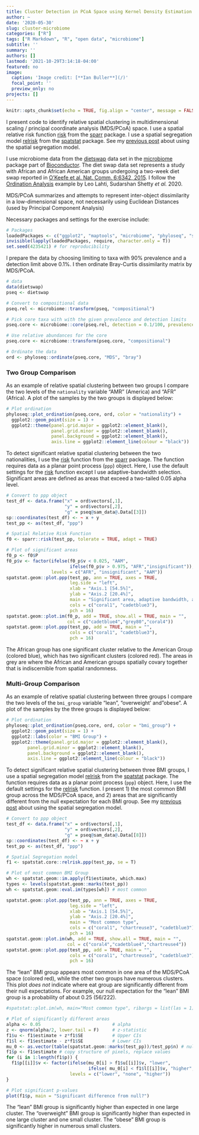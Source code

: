 ```yaml
---
title: Cluster Detection in PCoA Space using Kernel Density Estimation
author: ~
date: '2020-05-30'
slug: cluster-microbiome
categories: ["R"]
tags: ["R Markdown", "R", "open data", "microbiome"]
subtitle: ''
summary: ''
authors: []
lastmod: '2021-10-29T3:14:18-04:00'
featured: no
image:
  caption: 'Image credit: [**Ian Buller**](/)'
  focal_point: ''
  preview_only: no
projects: []
---
```


```r
knitr::opts_chunk$set(echo = TRUE, fig.align = "center", message = FALSE, warning = FALSE, cache = FALSE)
```

I present code to identify relative spatial clustering in multidimensional scaling / principal coordinate analysis (MDS/PCoA) space. I use a spatial relative risk function [risk](https://github.com/cran/sparr/blob/master/R/risk.R){target="_blank"} from the [sparr](https://github.com/cran/sparr){target="_blank"} package. I use a spatial segregation model  [relrisk](https://github.com/spatstat/spatstat/blob/master/man/relrisk.Rd){target="_blank"} from the [spatstat](https://github.com/spatstat/spatstat){target="_blank"} package. See my [previous post](/post/pvalues-spatial-segregation) about using the spatial segregation model.

I use microbiome data from the [dietswap](https://datadryad.org/stash/dataset/doi:10.5061/dryad.1mn1n) data set in the [microbiome](https://www.bioconductor.org/packages/release/bioc/html/microbiome.html){target="_blank"} package part of [Bioconductor](https://www.bioconductor.org/). The diet swap data set represents a study with African and African American groups undergoing a two-week diet swap reported in [O’Keefe et al. Nat. Comm. 6:6342, 2015](https://www.nature.com/articles/ncomms7342). I follow the [Ordination Analysis](https://microbiome.github.io/tutorials/Ordination.html) example by Leo Lahti, Sudarshan Shetty *et al.* 2020.

MDS/PCoA summarizes and attempts to represent inter-object dissimilarity in a low-dimensional space, not necessarily using Euclidean Distances (used by Principal Component Analysis)

Necessary packages and settings for the exercise include:
```r
# Packages
loadedPackages <- c("ggplot2", "maptools", "microbiome", "phyloseq", "sp", "spatstat.core", "spatstat.geom", "spatstat.data", "spatstat")
invisible(lapply(loadedPackages, require, character.only = T))
set.seed(4235421) # for reproducibility
```

I prepare the data by choosing limiting to taxa with 90\% prevalence and a detection limit above 0.1\%. I then ordinate Bray-Curtis dissimilarity matrix by MDS/PCoA. 
```r
# data
data(dietswap)
pseq <- dietswap

# Convert to compositional data
pseq.rel <- microbiome::transform(pseq, "compositional")

# Pick core taxa with with the given prevalence and detection limits
pseq.core <- microbiome::core(pseq.rel, detection = 0.1/100, prevalence = 90/100)

# Use relative abundances for the core
pseq.core <- microbiome::transform(pseq.core, "compositional")

# Ordinate the data
ord <- phyloseq::ordinate(pseq.core, "MDS", "bray")
```

### Two Group Comparison

As an example of relative spatial clustering between two groups I compare the two levels of the `nationality` variable "AMR" (America) and "AFR" (Africa). A plot of the samples by the two groups is displayed below:
```r
# Plot ordination
phyloseq::plot_ordination(pseq.core, ord, color = "nationality") +
  ggplot2::geom_point(size = 1) + 
  ggplot2::theme(panel.grid.major = ggplot2::element_blank(),
                 panel.grid.minor = ggplot2::element_blank(),
                 panel.background = ggplot2::element_blank(),
                 axis.line = ggplot2::element_line(colour = "black"))
```

To detect significant relative spatial clustering between the two nationalities, I use the [risk](https://github.com/cran/sparr/blob/master/R/risk.R){target="_blank"} function from the [sparr](https://github.com/cran/sparr){target="_blank"} package. The function requires data as a planar point process (`ppp`) object. Here, I use the default settings for the [risk](https://github.com/cran/sparr/blob/master/R/risk.R){target="_blank"} function except I use adaptive-bandwidth selection. Significant areas are defined as areas that exceed a two-tailed 0.05 alpha level.
```r
# Convert to ppp object
test_df <- data.frame("x" = ord$vectors[,1],
                      "y" = ord$vectors[,2],
                      "g" = pseq@sam_data@.Data[[3]])
sp::coordinates(test_df) <- ~ x + y
test_pp <- as(test_df, "ppp")

# Spatial Relative Risk Function
f0 <- sparr::risk(test_pp, tolerate = TRUE, adapt = TRUE)

# Plot of significant areas
f0_p <- f0$P
f0_p$v <- factor(ifelse(f0_p$v < 0.025, "AAM",
                        ifelse(f0_p$v > 0.975, "AFR","insignificant")),
                 levels = c("AFR", "insignificant", "AAM"))
spatstat.geom::plot.ppp(test_pp, ann = TRUE, axes = TRUE,
                        leg.side = "left",
                        xlab = "Axis.1 [54.5%]",
                        ylab = "Axis.2 [20.4%]",
                        main = "Significant area, adaptive bandwidth, alpha = 0.05",
                        cols = c("coral1", "cadetblue3"),
                        pch = 16)
spatstat.geom::plot.im(f0_p, add = TRUE, show.all = TRUE, main = "",
                       col = c("cadetblue4","grey80","coral4"))
spatstat.geom::plot.ppp(test_pp, add = TRUE, main = "",
                        cols = c("coral1", "cadetblue3"),
                        pch = 16)
```

The African group has one significant cluster relative to the American Group (colored blue), which has two significant clusters (colored red). The areas in grey are where the African and American groups spatially covary together that is indiscernible from spatial randomness. 

### Multi-Group Comparison

As an example of relative spatial clustering between three groups I compare the two levels of the `bmi_group` variable "lean", "overweight' and "obese". A plot of the samples by the three groups is displayed below:
```r
# Plot ordination
phyloseq::plot_ordination(pseq.core, ord, color = "bmi_group") +
  ggplot2::geom_point(size = 1) +
  ggplot2::labs(color = "BMI Group") +
  ggplot2::theme(panel.grid.major = ggplot2::element_blank(),
        panel.grid.minor = ggplot2::element_blank(),
        panel.background = ggplot2::element_blank(),
        axis.line = ggplot2::element_line(colour = "black"))
```

To detect significant relative spatial clustering between three BMI groups, I use a spatial segregation model  [relrisk](https://github.com/spatstat/spatstat/blob/master/man/relrisk.Rd){target="_blank"} from the [spatstat](https://github.com/spatstat/spatstat){target="_blank"} package. The function requires data as a planar point process (`ppp`) object. Here, I use the default settings for the [relrisk](https://github.com/spatstat/spatstat/blob/master/man/relrisk.Rd){target="_blank"} function. I present 1) the most common BMI group across the MDS/PCoA space, and 2) areas that are significantly different from the null expectation for each BMI group. See my [previous post](/post/pvalues-spatial-segregation) about using the spatial segregation model.

```r
# Convert to ppp object
test_df <- data.frame("x" = ord$vectors[,1],
                      "y" = ord$vectors[,2],
                      "g" = pseq@sam_data@.Data[[8]])
sp::coordinates(test_df) <- ~ x + y
test_pp <- as(test_df, "ppp")

# Spatial Segregation model
f1 <- spatstat.core::relrisk.ppp(test_pp, se = T)

# Plot of most common BMI Group
wh <- spatstat.geom::im.apply(f1$estimate, which.max)
types <- levels(spatstat.geom::marks(test_pp))
wh <- spatstat.geom::eval.im(types[wh]) # most common 

spatstat.geom::plot.ppp(test_pp, ann = TRUE, axes = TRUE,
                        leg.side = "left",
                        xlab = "Axis.1 [54.5%]",
                        ylab = "Axis.2 [20.4%]",
                        main = "Most common type",
                        cols = c("coral1", "chartreuse3", "cadetblue3"),
                        pch = 16)
spatstat.geom::plot.im(wh, add = TRUE, show.all = TRUE, main = "",
                       col = c("coral4","cadetblue4","chartreuse4"))
spatstat.geom::plot.ppp(test_pp, add = TRUE, main = "",
                        cols = c("coral1", "chartreuse3", "cadetblue3"),
                        pch = 16)
```

The "lean" BMI group appears most common in one area of the MDS/PCoA space (colored red), while the other two groups have numerous clusters. This plot *does not* indicate where eat group are significantly different from their null expectations. For example, our null expectation for the "lean" BMI group is a probability of about 0.25 (56/222). 
```r
#spatstat::plot.im(wh, main="Most common type", ribargs = list(las = 1))

# Plot of significantly different areas
alpha <- 0.05                           # alpha
z <- qnorm(alpha/2, lower.tail = F)     # z-statistic
f1$u <- f1$estimate + z*f1$SE           # Upper CIs
f1$l <- f1$estimate - z*f1$SE           # Lower CIs
mu_0 <- as.vector(table(spatstat.geom::marks(test_pp))/test_pp$n) # null expectations by type
f1$p <- f1$estimate # copy structure of pixels, replace values
for (i in 1:length(f1$p)) {
  f1$p[[i]]$v <- factor(ifelse(mu_0[i] > f1$u[[i]]$v, "lower",
                               ifelse( mu_0[i] < f1$l[[i]]$v, "higher", "none")),
                        levels = c("lower", "none", "higher"))
}

# Plot significant p-values
plot(f1$p, main = "Significant difference from null?")
```

The "lean" BMI group is significantly higher than expected in one large cluster. The "overweight" BMI group is significantly higher than expected in one large cluster and one small cluster. The "obese" BMI group is significantly higher in numerous small clusters.